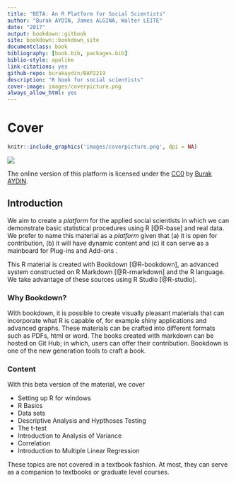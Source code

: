 ```yaml
---
title: "BETA: An R Platform for Social Scientists"
author: "Burak AYDIN, James ALGINA, Walter LEITE"
date: "2017"
output: bookdown::gitbook
site: bookdown::bookdown_site
documentclass: book
bibliography: [book.bib, packages.bib]
biblio-style: apalike
link-citations: yes
github-repo: burakaydin/BAP2219
description: "R book for social scientists"
cover-image: images/coverpicture.png
always_allow_html: yes
---
```




# Cover

```r
knitr::include_graphics('images/coverpicture.png', dpi = NA)
```

![](images/cc0pic.png)  

The online version of this platform is licensed under the [CC0](https://creativecommons.org/publicdomain/zero/1.0/) by [Burak AYDIN](http://aydinburak.net).


## Introduction 

We aim to create a _platform_ for the applied social scientists in which we can demonstrate basic statistical procedures using R [@R-base] and real data. We prefer to name this material as a _platform_ given that (a) it is open for contribution, (b) it will have dynamic content and (c) it can serve as a mainboard for Plug-ins and Add-ons . 

This R material is created with Bookdown [@R-bookdown], an advanced system constructed on R Markdown [@R-rmarkdown] and the R language. We take advantage of these sources using R Studio [@R-studio].  

### Why Bookdown?
With bookdown, it is possible to create visually pleasant materials that can incorporate what R is capable of, for example shiny applications and advanced graphs. These materials can be crafted into different formats such as PDFs, html or word. The books created with markdown can be hosted on Git Hub; in which, users can offer their contribution. Bookdown is one of the new generation tools to craft a book.

### Content
With this beta version of the material, we cover  

* Setting up R for windows
* R Basics
* Data sets
* Descriptive Analysis and Hypthoses Testing
* The t-test
* Introduction to Analysis of Variance
* Correlation
* Introduction to Multiple Linear Regression

These topics are not covered in a textbook fashion. At most, they can serve as a companion to textbooks or graduate level courses. 